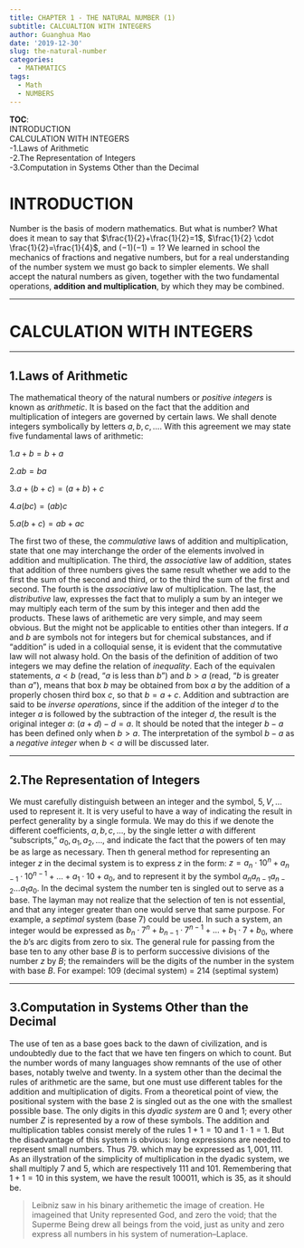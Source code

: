 ```yaml
---
title: CHAPTER 1 - THE NATURAL NUMBER (1)
subtitle: CALCUALTION WITH INTEGERS
author: Guanghua Mao
date: '2019-12-30'
slug: the-natural-number
categories:
  - MATHMATICS
tags:
  - Math
  - NUMBERS
---
```


**TOC**:  
INTRODUCTION  
CALCULATION WITH INTEGERS  
  -1.Laws of Arithmetic  
  -2.The Representation of Integers  
  -3.Computation in Systems Other than the Decimal  


# INTRODUCTION
Number is the basis of modern mathematics. But what is number? What does it mean to say that $\frac{1}{2}+\frac{1}{2}=1$, $\frac{1}{2} \cdot \frac{1}{2}=\frac{1}{4}$, and $(-1)(-1)=1$? We learned in school the mechanics of fractions and negative numbers, but for a real understanding of the number system we must go back to simpler elements. We shall accept the natural numbers as given, together with the two fundamental operations, **addition and multiplication**, by which they may be combined.

---

# CALCULATION WITH INTEGERS

---

## 1.Laws of Arithmetic
The mathematical theory of the natural numbers or $positive \ integers$ is known as $arithmetic$. It is based on the fact that the addition and multiplication of integers are governed by certain laws. We shall denote integers symbolically by letters $a,b,c,…$. With this agreement we may state five fundamental laws of arithmetic:

1.$a+b=b+a$

2.$ab=ba$

3.$a+(b+c)=(a+b)+c$

4.$a(bc)=(ab)c$

5.$a(b+c)=ab+ac$

The first two of these, the $commulative$ laws of addition and multiplication, state that one may interchange the order of the elements involved in addition and multiplication. The third, the $associative$ law of addition, states that addition of three numbers gives the same result whether we add to the first the sum of the second and third, or to the third the sum of the first and second. The fourth is the $associative$ law of multiplication. The last, the $distributive$ law, expresses the fact that to muliply a sum by an integer we may multiply each term of the sum by this integer and then add the products.
These laws of arithemetic are very simple, and may seem obvious. But the might not be applicable to entities other than integers. If $a$ and $b$ are symbols not for integers but for chemical substances, and if "addition" is uded in a colloquial sense, it is evident that the commutative law will not alwasy hold.
On the basis of the definition of addition of two integers we may define the relation of $inequality$. Each of the equivalen statements, $a < b$ (read, "$a$ is less than $b$") and $b > a$ (read, "$b$ is greater than $a$"), means that box $b$ may be obtained from box $a$ by the addition of a properly chosen third box $c$, so that $b=a+c$.
Addition and subtraction are said to be $inverse \ operations$, since if the addition of the integer $d$ to the integer $a$ is followed by the subtraction of the integer $d$, the result is the original integer $a$:
$(a+d)-d=a$.
It should be noted that the integer $b-a$ has been defined only when $b>a$. The interpretation of the symbol $b-a$ as a $negative \ integer$ when $b<a$ will be discussed later.

---

## 2.The Representation of Integers
We must carefully distinguish between an integer and the symbol, $5,V,…$ used to represent it. It is very useful to have a way of indicating the result in perfect generality by a single formula. We may do this if we denote the different coefficients, $a,b,c,…,$ by the single letter $a$ with different "subscripts," $a_0, a_1, a_2, …,$ and indicate the fact that the powers of ten may be as large as necessary. Then th general method for representing an integer $z$ in the decimal system is to express $z$ in the form:
$z=a_n \cdot 10^n+ a_{n-1} \cdot 10^{n-1}+…+a_1 \cdot 10+a_0$,
and to represent it by the symbol
$a_na_{n-1}a_{n-2}…a_1a_0$.
In the decimal system the number ten is singled out to serve as a base. The layman may not realize that the selection of ten is not essential, and that any integer greater than one would serve that same purpose. For example, a $septimal$ system (base 7) could be used. In such a system, an integer would be expressed as 
$b_n \cdot 7^n+b_{n-1} \cdot 7^{n-1}+…+b_1 \cdot 7+b_0$,
where the $b$'s arc digits from zero to six.
The general rule for passing from the base ten to any other base $B$ is to perform successive divisions of the number $z$ by $B$; the remainders will be the digits of the number in the system with base $B$. For exampel:
109 (decimal system) = 214 (septimal system)

---

## 3.Computation in Systems Other than the Decimal
The use of ten as a base goes back to the dawn of civilization, and is undoubtedly due to the fact that we have ten fingers on which to count. But the number words of many languages show remnants of the use of other bases, notably twelve and twenty.
In a system other than the decimal the rules of arithmetic are the same, but one must use different tables for the addition and multiplication of digits.
From a theoretical point of view, the positional system with the base 2 is singled out as the one with the smallest possible base. The only digits in this $dyadic \ system$ are 0 and 1; every other number $Z$ is represented by a row of these symbols. The addition and multiplication tables consist merely of the rules $1+1=10$ and $1 \cdot 1=1$. But the disadvantage of this system is obvious: long expressions are needed to represent small numbers. Thus $79$. which may be expressed as $1,001,111$.
As an illystration of the simplicity of multiplication in the dyadic system, we shall multiply $7$ and $5$, which are respectively $111$ and $101$. Remembering that $1+1=10$ in this system, we have the result $100011$, which is $35$, as it should be.

>Leibniz saw in his binary arithemetic the image of creation. He imageined that Unity represented God, and zero the void; that the Superme Being drew all beings from the void, just as unity and zero express all numbers in his system of numeration--Laplace.

























































